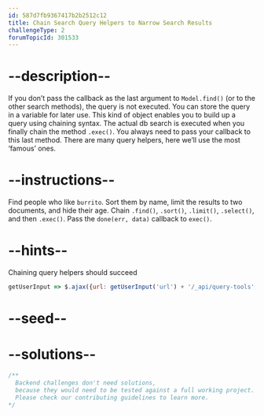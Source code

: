 ```yaml
---
id: 587d7fb9367417b2b2512c12
title: Chain Search Query Helpers to Narrow Search Results
challengeType: 2
forumTopicId: 301533
---
```


# --description--

If you don’t pass the callback as the last argument to `Model.find()` (or to the other search methods), the query is not executed. You can store the query in a variable for later use. This kind of object enables you to build up a query using chaining syntax. The actual db search is executed when you finally chain the method `.exec()`. You always need to pass your callback to this last method. There are many query helpers, here we’ll use the most ‘famous’ ones.

# --instructions--

Find people who like `burrito`. Sort them by name, limit the results to two documents, and hide their age. Chain `.find()`, `.sort()`, `.limit()`, `.select()`, and then `.exec()`. Pass the `done(err, data)` callback to `exec()`.

# --hints--

Chaining query helpers should succeed

```js
getUserInput => $.ajax({url: getUserInput('url') + '/_api/query-tools', type: 'POST', contentType:'application/json', data: JSON.stringify([{name: 'Pablo', age: 26, favoriteFoods: ['burrito', 'hot-dog']}, {name: 'Bob', age: 23, favoriteFoods: ['pizza', 'nachos']}, {name: 'Ashley', age: 32, favoriteFoods: ['steak', 'burrito']}, {name: 'Mario', age: 51, favoriteFoods: ['burrito', 'prosciutto']} ]) }).then(data => { assert.isArray(data, 'the response should be an Array'); assert.equal(data.length, 2, 'the data array length is not what expected'); assert.notProperty(data[0], 'age', 'The returned first item has too many properties'); assert.equal(data[0].name, 'Ashley', 'The returned first item name is not what expected'); assert.notProperty(data[1], 'age', 'The returned second item has too many properties'); assert.equal(data[1].name, 'Mario', 'The returned second item name is not what expected');}, xhr => { throw new Error(xhr.responseText); })
```

# --seed--

# --solutions--

```js
/**
  Backend challenges don't need solutions, 
  because they would need to be tested against a full working project. 
  Please check our contributing guidelines to learn more.
*/
```
